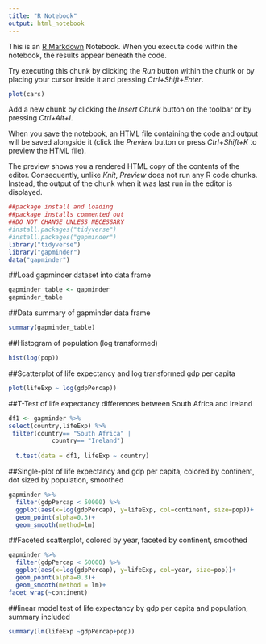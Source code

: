 ---
title: "R Notebook"
output: html_notebook
---

This is an [R Markdown](http://rmarkdown.rstudio.com) Notebook. When you execute code within the notebook, the results appear beneath the code. 

Try executing this chunk by clicking the *Run* button within the chunk or by placing your cursor inside it and pressing *Ctrl+Shift+Enter*. 

```{r}
plot(cars)
```

Add a new chunk by clicking the *Insert Chunk* button on the toolbar or by pressing *Ctrl+Alt+I*.

When you save the notebook, an HTML file containing the code and output will be saved alongside it (click the *Preview* button or press *Ctrl+Shift+K* to preview the HTML file).

The preview shows you a rendered HTML copy of the contents of the editor. Consequently, unlike *Knit*, *Preview* does not run any R code chunks. Instead, the output of the chunk when it was last run in the editor is displayed.

```{r}
##package install and loading
##package installs commented out
##DO NOT CHANGE UNLESS NECESSARY
#install.packages("tidyverse")
#install.packages("gapminder")
library("tidyverse")
library("gapminder")
data("gapminder")
```

##Load gapminder dataset into data frame
```{r}
gapminder_table <- gapminder
gapminder_table
```


##Data summary of gapminder data frame
```{r}
summary(gapminder_table)
```

##Histogram of population (log transformed)
```{r}
hist(log(pop))
```

##Scatterplot of life expectancy and log transformed gdp per capita
```{r}
plot(lifeExp ~ log(gdpPercap))
```

##T-Test of life expectancy differences between South Africa and Ireland
```{r}
df1 <- gapminder %>%
select(country,lifeExp) %>%
 filter(country== "South Africa" |
            country== "Ireland")
  
  t.test(data = df1, lifeExp ~ country)

```

##Single-plot of life expectancy and gdp per capita, colored by continent, dot sized by population, smoothed
```{r}
gapminder %>% 
  filter(gdpPercap < 50000) %>% 
  ggplot(aes(x=log(gdpPercap), y=lifeExp, col=continent, size=pop))+
  geom_point(alpha=0.3)+
  geom_smooth(method=lm)
```
##Faceted scatterplot, colored by year, faceted by continent, smoothed
```{r}
gapminder %>% 
  filter(gdpPercap < 50000) %>% 
  ggplot(aes(x=log(gdpPercap), y=lifeExp, col=year, size=pop))+
  geom_point(alpha=0.3)+
  geom_smooth(method = lm)+
facet_wrap(~continent)
```

##linear model test of life expectancy by gdp per capita and population, summary included
```{r}

summary(lm(lifeExp ~gdpPercap+pop))
```

